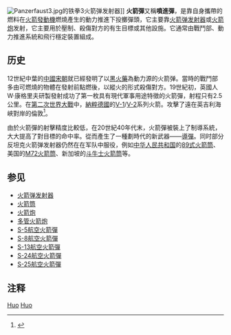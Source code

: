 {{about|火箭弹本身|发射装置|火箭弹发射器|火箭炮}}
[[File:Panzerfaust3.jpg|thumb]]的铁拳3火箭弹发射器]]
'''火箭彈'''又稱'''噴進彈'''，是靠自身攜帶的燃料在[[火箭發動機|火箭發動機]]燃燒產生的動力推進下投擲彈頭，它主要靠[[火箭弹发射器|火箭弹发射器]]或[[火箭炮|火箭炮]]发射，它主要用於壓制、殺傷對方的有生目標或其他設施。它通常由戰鬥部、動力推進系統和飛行穩定裝置組成。

==历史==
12世紀中葉的[[中國|中國]][[宋朝|宋朝]]就已經發明了以[[黑火藥|黑火藥]]為動力源的火箭弹。當時的戰鬥部多由可燃燒的物體在發射前點燃後，以縱火的形式殺傷對方。19世紀初，英國人W·康格里夫研製發射成功了第一枚具有現代軍事用途特徵的火箭彈，射程只有2.5公里。在[[第二次世界大戰|第二次世界大戰]]中，[[納粹德國|納粹德國]]的[[V-1|V-1]]/[[V-2|V-2]]系列火箭。攻擊了遠在英吉利海峽對岸的倫敦<ref>{{Cite web |url=http://army.mod.uk/page-not-found.aspx?aspxerrorpath=%2Fequipment%2Fartillery-air-defence%2F1512.aspx |title=英国国防部网站的介绍 |access-date=2022-01-12 |archive-date=2019-07-10 |archive-url=https://web.archive.org/web/20190710171630/https://www.army.mod.uk/page-not-found.aspx?aspxerrorpath=%2Fequipment%2Fartillery-air-defence%2F1512.aspx |dead-url=no }}</ref>。

由於火箭彈的射擊精度比較低，在20世紀40年代末，火箭彈被裝上了制導系統，大大提高了對目標的命中率。從而產生了一種劃時代的新武器——[[導彈|導彈]]。同时部分反坦克火箭弹发射器仍然在在军队中服役，例如[[中华人民共和国|中华人民共和国]]的[[89式火箭筒|89式火箭筒]]、美国的[[M72轻型反装甲武器|M72火箭筒]]、新加坡的[[斗牛士火箭筒|斗牛士火箭筒]]等。

==参见==
*[[火箭弹发射器|火箭弹发射器]]
*[[火箭筒|火箭筒]]
*[[火箭炮|火箭炮]]
*[[多管火箭炮|多管火箭炮]]
*[[S-5航空火箭彈|S-5航空火箭彈]]
*[[S-8航空火箭彈|S-8航空火箭彈]]
*[[S-13航空火箭彈|S-13航空火箭彈]]
*[[S-24航空火箭彈|S-24航空火箭彈]]
*[[S-25航空火箭彈|S-25航空火箭彈]]

==注释==
{{reflist|30em}}

[[Category:军事装备|Huo]]
[[Category:火箭|Huo]]
